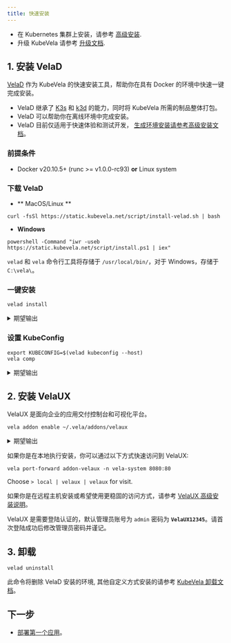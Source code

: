 ```yaml
---
title: 快速安装
---
```



- 在 Kubernetes 集群上安装，请参考 [高级安装](./platform-engineers/advanced-install#install-kubevela-with-existing-kubernetes-cluster).
- 升级 KubeVela 请参考 [升级文档](./platform-engineers/advanced-install#upgrade).

## 1. 安装 VelaD

[VelaD](https://github.com/kubevela/velad) 作为 KubeVela 的快速安装工具，帮助你在具有 Docker 的环境中快速一键完成安装。

- VelaD 继承了 [K3s](https://rancher.com/docs/k3s/latest/en/quick-start/) 和 [k3d](https://k3d.io/) 的能力，同时将 KubeVela 所需的制品整体打包。
- VelaD 可以帮助你在离线环境中完成安装。
- VelaD 目前仅适用于快速体验和测试开发， [生成环境安装请参考高级安装文档](./platform-engineers/advanced-install#install-kubevela-with-existing-kubernetes-cluster)。

### 前提条件

- Docker v20.10.5+ (runc >= v1.0.0-rc93) **or** Linux system

### 下载 VelaD

- ** MacOS/Linux **

```shell
curl -fsSl https://static.kubevela.net/script/install-velad.sh | bash
```

- **Windows**

```shell
powershell -Command "iwr -useb https://static.kubevela.net/script/install.ps1 | iex"
```

`velad` 和 `vela` 命令行工具将存储于 `/usr/local/bin/`，对于 Windows，存储于 `C:\vela\`。

### 一键安装

```shell
velad install
```

<details>
<summary>期望输出</summary>

```
Preparing K3s images...
Successfully prepare k3s image:  /Users/sunjianbo/.vela/velad/k3s/k3s-airgap-images-amd64.tgz
Successfully prepare k3d images

...snip...

KubeVela control plane has been successfully set up on your cluster.
If you want to enable dashboard, please run "vela addon enable /Users/sunjianbo/.vela/addons/velaux"

Keep the token below if you want to restart the control plane
K1075e7f6c77555e6ebdaf4854e4a2f39ae4287cfad23f27cdac5b33608d44633fe::server:zSpzbdbGzVxOwfBvvjgT

🚀  Successfully install KubeVela control plane
🔭  See available commands with `vela help`
```

</details>

### 设置 KubeConfig

```
export KUBECONFIG=$(velad kubeconfig --host)
vela comp
```

<details>
<summary>期望输出</summary>

```
NAME                  	DEFINITION              	DESCRIPTION
kustomize             	autodetects.core.oam.dev	kustomize can fetching, building, updating and applying
                      	                        	Kustomize manifests from git repo.
helm                  	autodetects.core.oam.dev	helm release is a group of K8s resources from either git
                      	                        	repository or helm repo
config-helm-repository	autodetects.core.oam.dev	Config information to authenticate helm chart repository
yurt-helm             	autodetects.core.oam.dev	helm release is a group of K8s resources from either git
                      	                        	repository or helm repo
daemon                	daemonsets.apps         	Describes daemonset services in Kubernetes.
cron-task             	cronjobs.batch          	Describes cron jobs that run code or a script to completion.
worker                	deployments.apps        	Describes long-running, scalable, containerized services
                      	                        	that running at backend. They do NOT have network endpoint
                      	                        	to receive external network traffic.
task                  	jobs.batch              	Describes jobs that run code or a script to completion.
webservice            	deployments.apps        	Describes long-running, scalable, containerized services
                      	                        	that have a stable network endpoint to receive external
                      	                        	network traffic from customers.
clickhouse            	autodetects.core.oam.dev	Clickhouse Component provision a clickhouse cluster.
config-image-registry 	autodetects.core.oam.dev	Config information to authenticate image registry
k8s-objects           	autodetects.core.oam.dev	K8s-objects allow users to specify raw K8s objects in
                      	                        	properties
raw                   	autodetects.core.oam.dev	Raw allow users to specify raw K8s object in properties.
                      	                        	This definition is DEPRECATED, please use 'k8s-objects'
                      	                        	instead.
ref-objects           	autodetects.core.oam.dev	Ref-objects allow users to specify ref objects to use.
                      	                        	Notice that this component type have special handle logic.
```

</details>

## 2. 安装 VelaUX

VelaUX 是面向企业的应用交付控制台和可视化平台。

```shell script
vela addon enable ~/.vela/addons/velaux
```

<details>
<summary>期望输出</summary>

```
Addon: velaux enabled Successfully.
```
</details>

如果你是在本地执行安装，你可以通过以下方式快速访问到 VelaUX:

```
vela port-forward addon-velaux -n vela-system 8080:80
```

Choose `> local | velaux | velaux` for visit.

如果你是在远程主机安装或希望使用更稳固的访问方式，请参考 [VelaUX 高级安装说明](./reference/addons/velaux)。

VelaUX 是需要登陆认证的，默认管理员账号为 `admin` 密码为 **`VelaUX12345`**。请首次登陆成功后修改管理员密码并谨记。

## 3. 卸载

```
velad uninstall
```

此命令将删除 VelaD 安装的环境, 其他自定义方式安装的请参考 [KubeVela 卸载文档](./platform-engineers/advanced-install#uninstall)。

## 下一步

- [部署第一个应用](./quick-start)。
